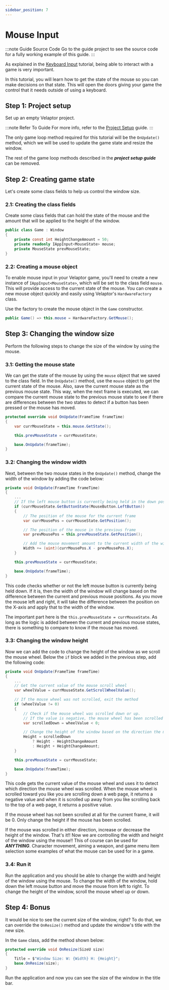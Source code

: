 ```yaml
---
sidebar_position: 7
---
```



# Mouse Input

:::note Guide Source Code
Go to the <GuideLink projectName="MouseInput" version="v1.0.0-preview.31"/> guide project to see the source code for a fully working example of this guide.
:::

As explained in the [Keyboard Input](./keyboard-input) tutorial, being able to interact with a game is very important.

In this tutorial, you will learn how to get the state of the mouse so you can make decisions on that state.  This will open
the doors giving your game the control that it needs outside of using a keyboard.


## <span class="color-step">Step 1: Project setup</span>

Set up an empty Velaptor project.

:::note Refer To Guide
For more info, refer to the [Project Setup](./project-setup) guide.
:::

The only game loop method required for this tutorial will be the `OnUpdate()` method, which we
will be used to update the game state and resize the window.

The rest of the game loop methods described in the _**project setup guide**_ can be removed.

## <span class="color-step">Step 2: Creating game state</span>

Let's create some class fields to help us control the window size.

### <span class="color-sub-step">2.1: Creating the class fields</span>

Create some class fields that can hold the state of the mouse and the amount that will be applied to the height of the
window.

```csharp
public class Game : Window
{
    private const int HeightChangeAmount = 50;
    private readonly IAppInput<MouseState> mouse;
    private MouseState prevMouseState;
}
```

### <span class="color-sub-step">2.2: Creating a mouse object</span>

To enable mouse input in your Velaptor game, you'll need to create a new instance of `IAppInput<MouseState>`,
which will be set to the class field `mouse`. This will provide access to the current state of the mouse.
You can create a new mouse object quickly and easily using Velaptor's `HardwareFactory` class.

Use the factory to create the mouse object in the `Game` constructor.

```csharp
public Game() => this.mouse = HardwareFactory.GetMouse();
```


## <span class="color-step">Step 3: Changing the window size</span>

Perform the following steps to change the size of the window by using the mouse.

### <span class="color-sub-step">3.1: Getting the mouse state</span>

We can get the state of the mouse by using the `mouse` object that we saved to the class field.  In the `OnUpdate()` method,
use the `mouse` object to get the current state of the mouse.  Also, save the current mouse state as the previous mouse state.
This way, when the next frame is executed, we can compare the current mouse state to the previous mouse state to see 
if there are differences between the two states to detect if a button has been pressed or the mouse has moved.

```csharp
protected override void OnUpdate(FrameTime frameTime)
{
    var currMouseState = this.mouse.GetState();

    this.prevMouseState = currMouseState;

    base.OnUpdate(frameTime);
}
```

### <span class="color-sub-step">3.2: Changing the window width</span>

Next, between the two mouse states in the `OnUpdate()` method, change the width of the window by adding the code below:

```csharp
private void OnUpdate(FrameTime frameTime)
{
    ...
    // If the left mouse button is currently being held in the down position
    if (currMouseState.GetButtonState(MouseButton.LeftButton))
    {
        // The position of the mouse for the current frame
        var currMousePos = currMouseState.GetPosition();

        // The position of the mouse in the previous frame
        var prevMousePos = this.prevMouseState.GetPosition();

        // Add the mouse movement amount to the current width of the window
        Width += (uint)(currMousePos.X - prevMousePos.X);
    }

    this.prevMouseState = currMouseState;

    base.OnUpdate(frameTime);
}
```

This code checks whether or not the left mouse button is currently being held down. If it is, then the width of the
window will change based on the difference between the current and previous mouse positions.  As you move the mouse
left and right, it will take the difference between the position on the X-axis and apply that to the width of the window.

The important part here is the `this.prevMouseState = currMouseState`.  As long as the logic is added between the current
and previous mouse states, there is something to compare to know if the mouse has moved.

### <span class="color-sub-step">3.3: Changing the window height</span>

Now we can add the code to change the height of the window as we scroll the mouse wheel.
Below the `if` block we added in the previous step, add the following code:

```csharp
private void OnUpdate(FrameTime frameTime)
{
    ...
    // Get the current value of the mouse scroll wheel
    var wheelValue = currMouseState.GetScrollWheelValue();

    // If the mouse wheel was not scrolled, exit the method
    if (wheelValue != 0)
    {
        // Check if the mouse wheel was scrolled down or up.
        // If the value is negative, the mouse wheel has been scrolled in the down direction.
        var scrolledDown = wheelValue < 0;

        // Change the height of the window based on the direction the mouse wheel was scrolled.
        Height = scrolledDown
            ? Height - HeightChangeAmount
            : Height + HeightChangeAmount;
    }

    this.prevMouseState = currMouseState;

    base.OnUpdate(frameTime);
}
```

This code gets the current value of the mouse wheel and uses it to detect which direction the mouse wheel was scrolled.
When the mouse wheel is scrolled toward you like you are scrolling down a web page, it returns a negative value and when
it is scrolled up away from you like scrolling back to the top of a web page, it returns a positive value.

If the mouse wheel has not been scrolled at all for the current frame, it will be 0.  Only change the height if the mouse
has been scrolled.

If the mouse was scrolled in either direction, increase or decrease the height of the window.
That's it!!  Now we are controlling the width and height of the window using the mouse!!
This of course can be used for _**ANYTHING**_.  Character movement, aiming a weapon, and game menu item selection
some examples of what the mouse can be used for in a game.


### <span class="color-sub-step">3.4: Run it</span>

Run the application and you should be able to change the width and height of the window using the mouse.
To change the width of the window, hold down the left mouse button and move the mouse from left to right.
To change the height of the window, scroll the mouse wheel up or down.

## <span class="color-step">Step 4: Bonus</span>

It would be nice to see the current size of the window, right? To do that, we can override the `OnResize()` method
and update the window's title with the new size.

In the `Game` class, add the method shown below:

```csharp
protected override void OnResize(SizeU size)
{
    Title = $"Window Size: W: {Width} H: {Height}";
    base.OnResize(size);
}
```

Run the application and now you can see the size of the window in the title bar.
